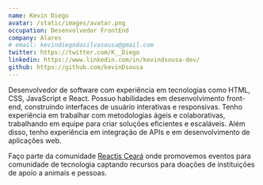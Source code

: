 ```yaml
---
name: Kevin Diego
avatar: /static/images/avatar.png
occupation: Desenvolvedor FrontEnd
company: Alares
# email: kevindiegodasilvasousa@gmail.com
twitter: https://twitter.com/K__Diego
linkedin: https://www.linkedin.com/in/kevindsousa-dev/
github: https://github.com/kevinDsousa
---
```


Desenvolvedor de software com experiência em tecnologias como HTML, CSS, JavaScript e React. Possuo habilidades em desenvolvimento front-end, construindo interfaces de usuário interativas e responsivas. Tenho experiência em trabalhar com metodologias ágeis e colaborativas, trabalhando em equipe para criar soluções eficientes e escaláveis. Além disso, tenho experiência em integração de APIs e em desenvolvimento de aplicações web. 

Faço parte da comunidade [Reactjs Ceará](https://reactjs-ceara.org/) onde promovemos eventos para comunidade de tecnologia captando recursos para doações de instituições de apoio a animais e pessoas.
